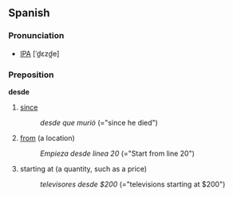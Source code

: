 ==Spanish==

===Pronunciation===
* [[IPA]] [ˈd̪ɛzd̪e]

===Preposition===
'''desde'''

#[[since]]
#:''desde que murió'' (="since he died")
#[[from]] (a location)
#:''Empieza desde linea 20'' (="Start from line 20")
#starting at (a quantity, such as a price)
#:''televisores desde $200'' (="televisions starting at $200")